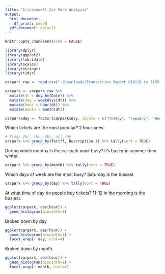 ```yaml
---
title: "Crickhowell Car Park Analysis"
output:
  html_document:
    df_print: paged
  pdf_document: default
---
```


```r
knitr::opts_chunk$set(echo = FALSE)
```

```r

library(dplyr)
library(ggplot2)
library(lubridate)
library(scales)
library(stringr)
library(tidyr)

carpark_raw <- read.csv("~/Downloads/Transaction Report 010119 to 310519.csv", header=TRUE, stringsAsFactors = FALSE, strip.white=TRUE)

carpark <- carpark_raw %>%
  mutate(dt = dmy_hm(Date)) %>%
  mutate(day = weekdays(dt)) %>%
  mutate(hour = hour(dt)) %>%
  mutate(month = month(dt))

carpark$day <- factor(carpark$day, levels = c("Monday", "Tuesday", "Wednesday", "Thursday", "Friday", "Saturday", "Sunday"))
```

Which tickets are the most popular? 2 hour ones:

```r
# Freq: 2hr, 1hr, 4hr, all day
carpark %>% group_by(Tariff, Description.1) %>% tally(sort = TRUE)
```

During which months is the car park most busy? It's busier in summer than winter.

```r
carpark %>% group_by(month) %>% tally(sort = TRUE)
```

Which days of week are the most busy? Saturday is the busiest.

```r
carpark %>% group_by(day) %>% tally(sort = TRUE)
```

At what time of day do people buy tickets? 11-12 in the morning is the busiest.

```r
ggplot(carpark, aes(hour)) +
  geom_histogram(binwidth=1)
```

Broken down by day.

```r
ggplot(carpark, aes(hour)) +
  geom_histogram(binwidth=1) +
  facet_wrap(~ day, ncol=4)
```
  
Broken down by month.
  
```r
ggplot(carpark, aes(hour)) +
  geom_histogram(binwidth=1) +
  facet_wrap(~ month, ncol=4)
```